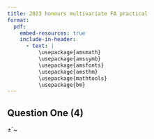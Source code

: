```yaml
---
title: 2023 honours multivariate FA practical
format:
  pdf:
    embed-resources: true
    include-in-header:
      - text: |
          \usepackage{amsmath}
          \usepackage{amssymb}
          \usepackage{amsfonts}
          \usepackage{amsthm}
          \usepackage{mathtools}
          \usepackage{bm}
---
```


## Question One (4)

±`~
